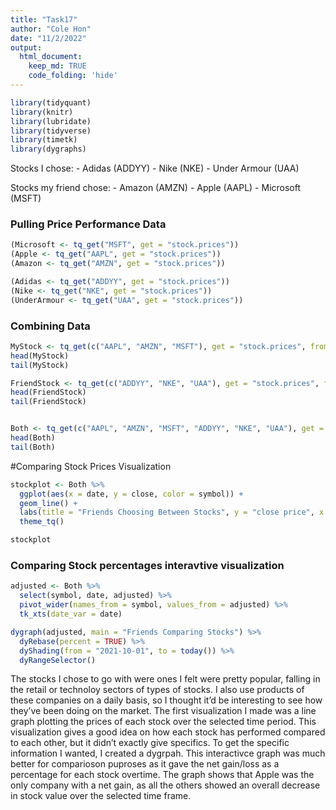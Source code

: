 ```yaml
---
title: "Task17"
author: "Cole Hon"
date: "11/2/2022"
output:
  html_document:
    keep_md: TRUE
    code_folding: 'hide'
---
```



```r
library(tidyquant)
library(knitr)
library(lubridate)
library(tidyverse)
library(timetk)
library(dygraphs)
```

Stocks I chose:
- Adidas (ADDYY)
- Nike (NKE)
- Under Armour (UAA)

Stocks my friend chose:
- Amazon (AMZN)
- Apple (AAPL)
- Microsoft (MSFT)


### Pulling Price Performance Data
```r
(Microsoft <- tq_get("MSFT", get = "stock.prices"))
(Apple <- tq_get("AAPL", get = "stock.prices"))
(Amazon <- tq_get("AMZN", get = "stock.prices"))

(Adidas <- tq_get("ADDYY", get = "stock.prices"))
(Nike <- tq_get("NKE", get = "stock.prices"))
(UnderArmour <- tq_get("UAA", get = "stock.prices"))
```


### Combining Data
```r
MyStock <- tq_get(c("AAPL", "AMZN", "MSFT"), get = "stock.prices", from = "2021-10-1", to = today())
head(MyStock)
tail(MyStock)

FriendStock <- tq_get(c("ADDYY", "NKE", "UAA"), get = "stock.prices", from = "2021-10-1", to = today())
head(FriendStock)
tail(FriendStock)


Both <- tq_get(c("AAPL", "AMZN", "MSFT", "ADDYY", "NKE", "UAA"), get = "stock.prices", from = "2021-10-1", to = today())
head(Both)
tail(Both)
```


#Comparing Stock Prices Visualization
```r
stockplot <- Both %>%
  ggplot(aes(x = date, y = close, color = symbol)) +
  geom_line() +
  labs(title = "Friends Choosing Between Stocks", y = "close price", x = "") +
  theme_tq()

stockplot
```


### Comparing Stock percentages interavtive visualization
```r
adjusted <- Both %>%
  select(symbol, date, adjusted) %>%
  pivot_wider(names_from = symbol, values_from = adjusted) %>%
  tk_xts(date_var = date)

dygraph(adjusted, main = "Friends Comparing Stocks") %>%
  dyRebase(percent = TRUE) %>%
  dyShading(from = "2021-10-01", to = today()) %>%
  dyRangeSelector()
```

The stocks I chose to go with were ones I felt were pretty popular, falling in the retail or technoloy sectors of types of stocks. I also use products of these companies on a daily basis, so I thought it'd be interesting to see how they've been doing on the market. The first visualization I made was a line graph plotting the prices of each stock over the selected time period. This visualization gives a good idea on how each stock has performed compared to each other, but it didn't exactly give specifics. To get the specific information I wanted, I created a dygrpah. This interactivce graph was much better for comparioson puproses as it gave the net gain/loss as a percentage for each stock overtime. The graph shows that Apple was the only company with a net gain, as all the others showed an overall decrease in stock value over the selected time frame. 






